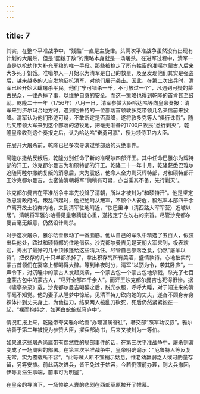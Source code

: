 ```yaml
---
---
---
```

title: 7
---



其实，在整个平准战争中，“残酷”一直是主旋律。头两次平准战争虽然没有出现有计划的大屠杀，但是“因粮于敌”的策略本身就是一场屠杀。在进军过程中，清军一直是以抢劫作为补充军粮的唯一手段。那些被抢走了所有牲畜的准噶尔蒙古人后来大多死于饥饿。准噶尔人一开始以为清军是自己的救星，及至发现他们其实是强盗后，越来越多的人自发地反抗清军，对他们展开袭击。因此，在第二次出兵时，清军已经开始大肆屠杀平民。他们“宁可错杀一千，不可放过一个”，凡遇到可疑的蒙古民众，一律杀掉了事，以维护自身的安全。而这一策略也得到乾隆的首肯甚至鼓励。乾隆二十一年（1756年）八月一日，清军参赞大臣哈达哈等向皇帝奏报：清军来到济尔玛台地方时，遇到厄鲁特的一位部落首领敦多克带领几名亲信前来投降。清军认为他们形迹可疑，不敢断定是否真降，遂将敦多克等人“俱行诛戮”，随后又带领大军来到这个部落的游牧地，把毫无准备的1700户牧民“悉行剿灭”。乾隆皇帝收到这个奏报之后，认为哈达哈“奋勇可嘉”，授为领侍卫内大臣。

在展开大屠杀前，乾隆已经多次导演过整部落的灭绝事件。

阿睦尔撒纳反叛后，乾隆分别任命了新的准噶尔四部汗王。其中任命巴雅尔为辉特部的汗王，沙克都尔曼吉为和硕特部的汗王。乾隆二十一年十月，乾隆获悉巴雅尔追随阿睦尔撒纳复叛的消息后，大为震怒，他命人全力剿灭辉特部，对和硕特部汗王沙克都尔曼吉，也密谕清朝将军“倘稍有可疑，亦当乘其不备，先行剿灭”。

沙克都尔曼吉在平准战争中率先投降了清朝，所以才被封为“和硕特汗”。他是坚定效忠清政府的。叛乱四起时，他拒绝附从叛军，不顾个人安危，毅然率本部四千余户离开故土投奔内地，来到清军驻地附近，“依巴里坤（清西路大军军营）近城以居”。清朝将军雅尔哈善见皇帝猜疑心重，遂抱定宁左勿右的宗旨。尽管沙克都尔曼吉毫无叛意，仍然设计剿杀。

对于这次屠杀，雅尔哈善很动了一番脑筋。他从自己的军队中精选了五百人，假装出兵他处，路过和硕特部的住地借宿。沙克都尔曼吉见是天朝大军来到，极表欢迎，腾出了最好的几十顶帐篷给这些清兵住。尽管自己部落乏食，仍然“屠羊以待”，把仅存的几十只羊都杀掉了，拿出积存的所有美酒，盛情款待。心地拙实的蒙古首领们在宴席上都喝得大醉。等到半夜时分，清军“以笳为令，袭其卧庐”，一声令下，对沉睡中的蒙古人发起突袭，一个蒙古包一个蒙古包地杀戮，杀光了七百座蒙古包中的蒙古人，“尽歼全部四千余人”。而汗王沙克都尔曼吉也死得很惨。据《啸亭杂录》载，沙克都尔曼吉喝醉之后，脱光衣服，呼呼大睡，对于闯进来的清军毫不知觉。他的妻子从睡梦中惊起，见清军持刀砍向她的丈夫，遂奋不顾身赤身裸体扑到丈夫身上，为他挡刀，结果两人被乱刀砍死，死后仍然紧紧抱在一起，“裸而抱持之，如两白蛇蜿蜒穹庐中”。

情况汇报上来，乾隆帝夸奖雅尔哈善“办理甚属奋往”，著交部“照军功议叙”。雅尔哈善于第二年被授为参赞大臣，擢兵部尚书，后来又被封为一等伯。

如果说这些屠杀尚属带有偶然性的局部事件的话，在第三次平准战争中，屠杀则演变成了一场周密的部署。在第三次平准战争中，皇帝明确谕示：“厄鲁特人等反复无常，实为覆载所不容”，“此等贼人断不宜稍示姑息，惟老幼羸弱之人或可酌量存留，另筹安插。前此两次进兵，皆不免过于姑容，今若仍照前办理，则大兵撤回，伊等复滋生事端，前事可为明鉴”。

在皇帝的导演下，一场惨绝人寰的悲剧在西部草原拉开了帷幕。